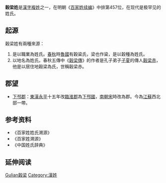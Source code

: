 {{redirect2|穀梁|對《春秋》的註解|穀梁傳}}
{{姓氏
|姓氏=穀梁
|繁體=穀梁
|簡體=穀梁
|拼音=Gǔliáng
|注音={{Pinyin2zhuyin|Gǔ}}{{Pinyin2zhuyin|liáng}}
|中国大陆=Guliang
|台湾=
|香港=
|澳门=
|新加坡=
|马来西亚=
|越南=Cốc Lương
|韩国=
|反切=
|同音字=
|堂号=
|郡望=
}}

'''穀梁姓'''是[[漢字姓氏|漢字]][[複姓|複姓]]之一，在明朝《[[百家姓续编|百家姓续编]]》中排第457位，在现代是极罕见的姓氏。

== 起源 ==
穀梁姓有兩種來源：
#是以職業為姓氏。[[春秋時期|春秋]]時[[魯國|魯國]]有穀粱氏，梁也作粱，是以穀種為姓氏。
#以地名為姓氏。春秋五傳中《[[穀梁傳|穀梁傳]]》的作者是孔子弟子[[子夏|子夏]]的傳人[[穀梁赤|穀梁赤]]，他是以居住地穀梁為氏，世稱穀梁赤。

== 郡望 ==
* [[下邳郡|下邳郡]]：[[東漢|東漢]][[永平_(漢明帝)|永平]]十五年改[[臨淮郡|臨淮郡]]為[[下邳國|下邳國]]，[[南朝宋|南朝宋]]時改為郡。今為[[江蘇|江蘇]]西北部一帶。

== 参考资料 ==
{{Reflist|2}}
*《百家姓姓氏溯源》
*《百家姓溯源》
*《中国姓氏辞典》

== 延伸阅读 ==
{{Wikisource further reading}}

[[Category:複姓|Gulian穀梁]]
[[Category:漢姓|Category:漢姓]]